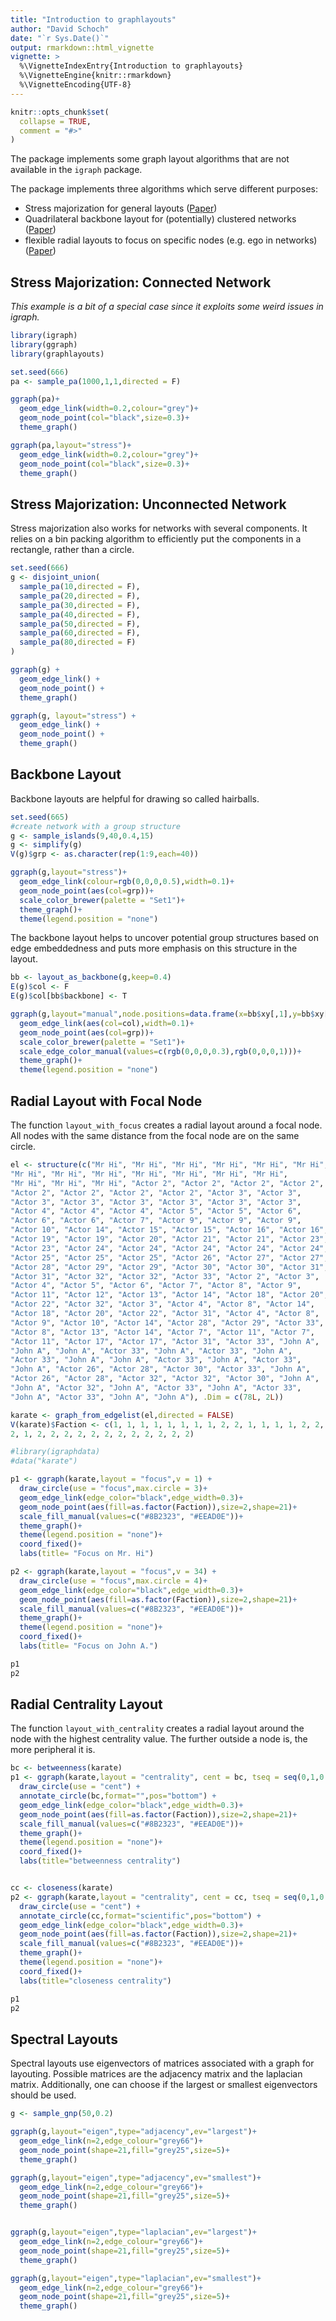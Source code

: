 ```yaml
---
title: "Introduction to graphlayouts"
author: "David Schoch"
date: "`r Sys.Date()`"
output: rmarkdown::html_vignette
vignette: >
  %\VignetteIndexEntry{Introduction to graphlayouts}
  %\VignetteEngine{knitr::rmarkdown}
  %\VignetteEncoding{UTF-8}
---
```


```r
knitr::opts_chunk$set(
  collapse = TRUE,
  comment = "#>"
)
```

The package implements some graph layout algorithms that are not available
in the `igraph` package. 

The package implements three algorithms which serve different purposes:

- Stress majorization for general layouts ([Paper](https://graphviz.gitlab.io/_pages/Documentation/GKN04.pdf))
- Quadrilateral backbone layout for (potentially) clustered networks ([Paper](http://jgaa.info/accepted/2015/NocajOrtmannBrandes2015.19.2.pdf))
- flexible radial layouts to focus on specific nodes (e.g. ego in networks) ([Paper](http://jgaa.info/accepted/2011/BrandesPich2011.15.1.pdf))

## Stress Majorization: Connected Network  

*This example is a bit of a special case since it exploits some weird issues in igraph.* 
```r
library(igraph)   
library(ggraph)   
library(graphlayouts)

set.seed(666)
pa <- sample_pa(1000,1,1,directed = F)

ggraph(pa)+
  geom_edge_link(width=0.2,colour="grey")+
  geom_node_point(col="black",size=0.3)+
  theme_graph()

ggraph(pa,layout="stress")+
  geom_edge_link(width=0.2,colour="grey")+
  geom_node_point(col="black",size=0.3)+
  theme_graph()
```

## Stress Majorization: Unconnected Network

Stress majorization also works for networks with several components. It relies 
on a bin packing algorithm to efficiently put the components in a rectangle, rather than a circle.

```r
set.seed(666)
g <- disjoint_union(
  sample_pa(10,directed = F),
  sample_pa(20,directed = F),
  sample_pa(30,directed = F),
  sample_pa(40,directed = F),
  sample_pa(50,directed = F),
  sample_pa(60,directed = F),
  sample_pa(80,directed = F)
)

ggraph(g) +
  geom_edge_link() +
  geom_node_point() +
  theme_graph()

ggraph(g, layout="stress") +
  geom_edge_link() +
  geom_node_point() +
  theme_graph()
```

## Backbone Layout

Backbone layouts are helpful for drawing so called hairballs. 

```r
set.seed(665)
#create network with a group structure
g <- sample_islands(9,40,0.4,15)
g <- simplify(g)
V(g)$grp <- as.character(rep(1:9,each=40))

ggraph(g,layout="stress")+
  geom_edge_link(colour=rgb(0,0,0,0.5),width=0.1)+
  geom_node_point(aes(col=grp))+
  scale_color_brewer(palette = "Set1")+
  theme_graph()+
  theme(legend.position = "none")

```


The backbone layout helps to uncover potential group structures based on edge 
embeddedness and puts more emphasis on this structure in the layout.

```r
bb <- layout_as_backbone(g,keep=0.4)
E(g)$col <- F
E(g)$col[bb$backbone] <- T

ggraph(g,layout="manual",node.positions=data.frame(x=bb$xy[,1],y=bb$xy[,2]))+
  geom_edge_link(aes(col=col),width=0.1)+
  geom_node_point(aes(col=grp))+
  scale_color_brewer(palette = "Set1")+
  scale_edge_color_manual(values=c(rgb(0,0,0,0.3),rgb(0,0,0,1)))+
  theme_graph()+
  theme(legend.position = "none")

```


## Radial Layout with Focal Node

The function `layout_with_focus` creates a radial layout around a focal node.
All nodes with the same distance from the focal node are on the same circle.

```r
el <- structure(c("Mr Hi", "Mr Hi", "Mr Hi", "Mr Hi", "Mr Hi", "Mr Hi", 
"Mr Hi", "Mr Hi", "Mr Hi", "Mr Hi", "Mr Hi", "Mr Hi", "Mr Hi", 
"Mr Hi", "Mr Hi", "Mr Hi", "Actor 2", "Actor 2", "Actor 2", "Actor 2", 
"Actor 2", "Actor 2", "Actor 2", "Actor 2", "Actor 3", "Actor 3", 
"Actor 3", "Actor 3", "Actor 3", "Actor 3", "Actor 3", "Actor 3", 
"Actor 4", "Actor 4", "Actor 4", "Actor 5", "Actor 5", "Actor 6", 
"Actor 6", "Actor 6", "Actor 7", "Actor 9", "Actor 9", "Actor 9", 
"Actor 10", "Actor 14", "Actor 15", "Actor 15", "Actor 16", "Actor 16", 
"Actor 19", "Actor 19", "Actor 20", "Actor 21", "Actor 21", "Actor 23", 
"Actor 23", "Actor 24", "Actor 24", "Actor 24", "Actor 24", "Actor 24", 
"Actor 25", "Actor 25", "Actor 25", "Actor 26", "Actor 27", "Actor 27", 
"Actor 28", "Actor 29", "Actor 29", "Actor 30", "Actor 30", "Actor 31", 
"Actor 31", "Actor 32", "Actor 32", "Actor 33", "Actor 2", "Actor 3", 
"Actor 4", "Actor 5", "Actor 6", "Actor 7", "Actor 8", "Actor 9", 
"Actor 11", "Actor 12", "Actor 13", "Actor 14", "Actor 18", "Actor 20", 
"Actor 22", "Actor 32", "Actor 3", "Actor 4", "Actor 8", "Actor 14", 
"Actor 18", "Actor 20", "Actor 22", "Actor 31", "Actor 4", "Actor 8", 
"Actor 9", "Actor 10", "Actor 14", "Actor 28", "Actor 29", "Actor 33", 
"Actor 8", "Actor 13", "Actor 14", "Actor 7", "Actor 11", "Actor 7", 
"Actor 11", "Actor 17", "Actor 17", "Actor 31", "Actor 33", "John A", 
"John A", "John A", "Actor 33", "John A", "Actor 33", "John A", 
"Actor 33", "John A", "John A", "Actor 33", "John A", "Actor 33", 
"John A", "Actor 26", "Actor 28", "Actor 30", "Actor 33", "John A", 
"Actor 26", "Actor 28", "Actor 32", "Actor 32", "Actor 30", "John A", 
"John A", "Actor 32", "John A", "Actor 33", "John A", "Actor 33", 
"John A", "Actor 33", "John A", "John A"), .Dim = c(78L, 2L))

karate <- graph_from_edgelist(el,directed = FALSE)
V(karate)$Faction <- c(1, 1, 1, 1, 1, 1, 1, 1, 2, 2, 1, 1, 1, 1, 2, 2, 1, 1, 2, 1, 
2, 1, 2, 2, 2, 2, 2, 2, 2, 2, 2, 2, 2, 2)
```


```r
#library(igraphdata)
#data("karate")

p1 <- ggraph(karate,layout = "focus",v = 1) +
  draw_circle(use = "focus",max.circle = 3)+
  geom_edge_link(edge_color="black",edge_width=0.3)+
  geom_node_point(aes(fill=as.factor(Faction)),size=2,shape=21)+
  scale_fill_manual(values=c("#8B2323", "#EEAD0E"))+
  theme_graph()+
  theme(legend.position = "none")+
  coord_fixed()+
  labs(title= "Focus on Mr. Hi")

p2 <- ggraph(karate,layout = "focus",v = 34) +
  draw_circle(use = "focus",max.circle = 4)+
  geom_edge_link(edge_color="black",edge_width=0.3)+
  geom_node_point(aes(fill=as.factor(Faction)),size=2,shape=21)+
  scale_fill_manual(values=c("#8B2323", "#EEAD0E"))+
  theme_graph()+
  theme(legend.position = "none")+
  coord_fixed()+
  labs(title= "Focus on John A.")

p1
p2
```


## Radial Centrality Layout

The function `layout_with_centrality` creates a radial layout around the node with the
highest centrality value. The further outside a node is, the more peripheral it is.

```r

bc <- betweenness(karate)
p1 <- ggraph(karate,layout = "centrality", cent = bc, tseq = seq(0,1,0.15)) +
  draw_circle(use = "cent") +
  annotate_circle(bc,format="",pos="bottom") +
  geom_edge_link(edge_color="black",edge_width=0.3)+
  geom_node_point(aes(fill=as.factor(Faction)),size=2,shape=21)+
  scale_fill_manual(values=c("#8B2323", "#EEAD0E"))+
  theme_graph()+
  theme(legend.position = "none")+
  coord_fixed()+
  labs(title="betweenness centrality")


cc <- closeness(karate)
p2 <- ggraph(karate,layout = "centrality", cent = cc, tseq = seq(0,1,0.2)) +
  draw_circle(use = "cent") +
  annotate_circle(cc,format="scientific",pos="bottom") +
  geom_edge_link(edge_color="black",edge_width=0.3)+
  geom_node_point(aes(fill=as.factor(Faction)),size=2,shape=21)+
  scale_fill_manual(values=c("#8B2323", "#EEAD0E"))+
  theme_graph()+
  theme(legend.position = "none")+
  coord_fixed()+
  labs(title="closeness centrality")

p1
p2
```

## Spectral Layouts

Spectral layouts use eigenvectors of matrices associated with a graph for layouting.
Possible matrices are the adjacency matrix and the laplacian matrix. Additionally, 
one can choose if the largest or smallest eigenvectors should be used.
```r
g <- sample_gnp(50,0.2)

ggraph(g,layout="eigen",type="adjacency",ev="largest")+
  geom_edge_link(n=2,edge_colour="grey66")+
  geom_node_point(shape=21,fill="grey25",size=5)+
  theme_graph()

ggraph(g,layout="eigen",type="adjacency",ev="smallest")+
  geom_edge_link(n=2,edge_colour="grey66")+
  geom_node_point(shape=21,fill="grey25",size=5)+
  theme_graph()


ggraph(g,layout="eigen",type="laplacian",ev="largest")+
  geom_edge_link(n=2,edge_colour="grey66")+
  geom_node_point(shape=21,fill="grey25",size=5)+
  theme_graph()

ggraph(g,layout="eigen",type="laplacian",ev="smallest")+
  geom_edge_link(n=2,edge_colour="grey66")+
  geom_node_point(shape=21,fill="grey25",size=5)+
  theme_graph()
```

